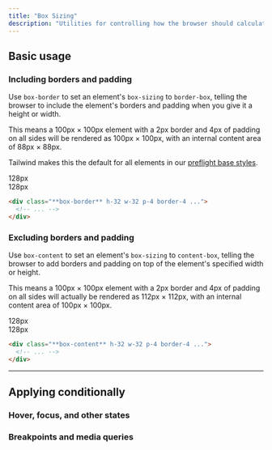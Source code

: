 ```yaml
---
title: "Box Sizing"
description: "Utilities for controlling how the browser should calculate an element's total size."
---
```




## Basic usage

### Including borders and padding

Use `box-border` to set an element's `box-sizing` to `border-box`, telling the browser to include the element's borders and padding when you give it a height or width.

This means a 100px &times; 100px element with a 2px border and 4px of padding on all sides will be rendered as 100px &times; 100px, with an internal content area of 88px &times; 88px.

Tailwind makes this the default for all elements in our [preflight base styles](/docs/preflight).

<Example p="none">
  <div class="relative grid grid-cols-[1fr,1fr,1fr] grid-rows-[1fr,3fr,1fr] gap-px bg-zinc-700/10 font-mono text-sm font-bold leading-6 max-w-sm mx-auto w-full shadow-xl dark:bg-zinc-700">
    <div class="bg-white col-start-1 row-start-1 dark:bg-zinc-800"></div>
    <div class="relative bg-white col-start-2 row-start-1 dark:bg-zinc-800">
      <!-- w-measure indicator -->
      <div class="absolute flex bottom-2 left-0 right-0">
        <!-- Horizontal line -->
        <div class="bg-blue-400 h-px absolute left-0 top-1/2 -tranzinc-y-px right-0"></div>
        <!-- Left chip -->
        <div class="w-full">
          <div class="rounded-full h-2 bg-blue-400 w-px absolute left-0 top-1/2 -tranzinc-x-px -tranzinc-y-1"></div>
        </div>
        <!-- Badge -->
        <div class="relative flex-auto font-mono font-bold w-full bg-white text-blue-600 text-xs px-1.5 flex items-center justify-center leading-none dark:bg-zinc-800 dark:text-blue-800">128px</div>
        <!-- Right chip -->
        <div class="w-full">
          <div class="rounded-full h-2 bg-blue-400 w-px absolute right-0 top-1/2 tranzinc-x-px -tranzinc-y-1"></div>
        </div>
      </div>
    </div>
    <div class="bg-white col-start-3 row-start-1 dark:bg-zinc-800"></div>
    <div class="relative bg-white col-start-1 row-start-2 dark:bg-zinc-800">
      <!-- h-measure indicator -->
      <div class="absolute flex top-0 bottom-0 right-2 w-3">
        <!-- Vertical line -->
        <div class="bg-blue-400 w-px absolute top-0 left-1/2 -tranzinc-x-[0.5px] bottom-0"></div>
        <!-- Top chip -->
        <div class="w-full">
          <div class="rounded-full w-2 bg-blue-400 h-px absolute top-0 left-1/2 -tranzinc-y-px -tranzinc-x-1"></div>
        </div>
        <!-- Badge -->
        <div class="relative -rotate-90 -tranzinc-x-[1.15rem] tranzinc-y-14 h-3 flex flex-auto font-mono font-bold bg-white text-blue-600 text-xs px-1.5 items-center justify-center leading-none dark:bg-zinc-800 dark:text-blue-800">128px</div>
        <!-- Bottom chip -->
        <div class="w-full">
          <div class="rounded-full w-2 bg-blue-400 h-px absolute bottom-0 left-1/2 tranzinc-y-px -tranzinc-x-1"></div>
        </div>
      </div>
    </div>
    <div class="bg-white col-start-2 row-start-2 w-32 h-32 ring-1 ring-blue-300 dark:bg-zinc-800 dark:ring-blue-400">
      <div class="box-border relative bg-stripes-blue w-32 h-32 p-5 ring ring-blue-300 ring-inset">
        <div class="w-full h-full bg-blue-500 ring-1 ring-blue-500"></div>
      </div>
    </div>
    <div class="bg-white col-start-3 row-start-2 dark:bg-zinc-800"></div>
    <div class="bg-white col-start-1 row-start-3 dark:bg-zinc-800"></div>
    <div class="bg-white col-start-2 row-start-3 dark:bg-zinc-800"></div>
    <div class="bg-white col-start-3 row-start-3 dark:bg-zinc-800"></div>
  </div>
</Example>

```html
<div class="**box-border** h-32 w-32 p-4 border-4 ...">
  <!-- ... -->
</div>
```

### Excluding borders and padding

Use `box-content` to set an element's `box-sizing` to `content-box`, telling the browser to add borders and padding on top of the element's specified width or height.

This means a 100px &times; 100px element with a 2px border and 4px of padding on all sides will actually be rendered as 112px &times; 112px, with an internal content area of 100px &times; 100px.

<Example p="none">
  <div class="relative grid grid-cols-[1fr,1fr,1fr] grid-rows-[1fr,2fr,1fr] gap-px bg-zinc-700/10 font-mono text-sm font-bold leading-6 max-w-sm mx-auto w-full shadow-xl dark:bg-zinc-700">
    <div class="bg-white col-start-1 row-start-1 dark:bg-zinc-800"></div>
    <div class="relative bg-white col-start-2 row-start-1 dark:bg-zinc-800">
      <!-- w-measure indicator -->
      <div class="absolute flex bottom-2 left-0 right-0 -tranzinc-y-5">
        <!-- Horizontal line -->
        <div class="bg-zinc-400 h-px absolute left-0 top-1/2 -tranzinc-y-px right-0"></div>
        <!-- Left chip -->
        <div class="w-full">
          <div class="rounded-full h-2 bg-zinc-400 w-px absolute left-0 top-1/2 -tranzinc-x-px -tranzinc-y-1"></div>
        </div>
        <!-- Badge -->
        <div class="relative flex-auto font-mono font-bold w-full bg-white text-zinc-600 text-xs px-1.5 flex items-center justify-center leading-none dark:bg-zinc-800 dark:text-zinc-400">128px</div>
        <!-- Right chip -->
        <div class="w-full">
          <div class="rounded-full h-2 bg-zinc-400 w-px absolute right-0 top-1/2 tranzinc-x-px -tranzinc-y-1"></div>
        </div>
      </div>
    </div>
    <div class="bg-white col-start-3 row-start-1 dark:bg-zinc-800"></div>
    <div class="relative bg-white col-start-1 row-start-2 dark:bg-zinc-800">
      <!-- h-measure indicator -->
      <div class="absolute flex top-0 bottom-0 right-2 w-3 -tranzinc-x-5">
        <!-- Vertical line -->
        <div class="bg-zinc-400 w-px absolute top-0 left-1/2 -tranzinc-x-[0.5px] bottom-0"></div>
        <!-- Top chip -->
        <div class="w-full">
          <div class="rounded-full w-2 bg-zinc-400 h-px absolute top-0 left-1/2 -tranzinc-y-px -tranzinc-x-1"></div>
        </div>
        <!-- Badge -->
        <div class="relative -rotate-90 -tranzinc-x-[1.15rem] tranzinc-y-14 h-3 flex flex-auto font-mono font-bold bg-white text-zinc-600 text-xs px-1.5 items-center justify-center leading-none dark:bg-zinc-800 dark:text-zinc-400">128px</div>
        <!-- Bottom chip -->
        <div class="w-full">
          <div class="rounded-full w-2 bg-zinc-400 h-px absolute bottom-0 left-1/2 tranzinc-y-px -tranzinc-x-1"></div>
        </div>
      </div>
    </div>
    <div class="bg-white col-start-2 row-start-2 w-32 h-32">
      <div class="box-content -tranzinc-x-5 -tranzinc-y-5 relative bg-stripes-zinc w-32 h-32 p-5 ring-4 ring-zinc-300 ring-inset dark:ring-zinc-500">
        <div class="w-full h-full bg-zinc-500 ring-1 ring-zinc-500"></div>
      </div>
    </div>
    <div class="bg-white col-start-3 row-start-2 dark:bg-zinc-800"></div>
    <div class="bg-white col-start-1 row-start-3 dark:bg-zinc-800"></div>
    <div class="bg-white col-start-2 row-start-3 dark:bg-zinc-800"></div>
    <div class="bg-white col-start-3 row-start-3 dark:bg-zinc-800"></div>
  </div>
</Example>

```html
<div class="**box-content** h-32 w-32 p-4 border-4 ...">
  <!-- ... -->
</div>
```

---

## <Heading ignore>Applying conditionally</Heading>

### <Heading ignore>Hover, focus, and other states</Heading>

<HoverFocusAndOtherStates defaultClass="box-border" featuredClass="box-content" />

### <Heading ignore>Breakpoints and media queries</Heading>

<BreakpointsAndMediaQueries defaultClass="box-border" featuredClass="box-content" />
